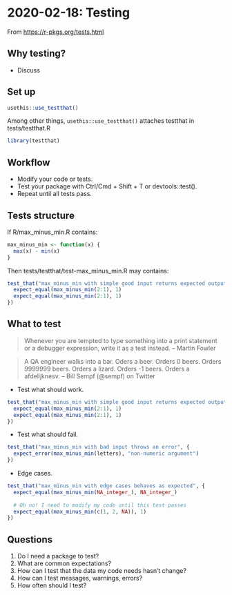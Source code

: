 # 2020-02-18: Testing

From <https://r-pkgs.org/tests.html>



## Why testing?

* Discuss



## Set up

```R
usethis::use_testthat()
```

Among other things, `usethis::use_testthat()` attaches testthat in tests/testthat.R

```r
library(testthat)
```



## Workflow

* Modify your code or tests.
* Test your package with Ctrl/Cmd + Shift + T or devtools::test().
* Repeat until all tests pass.



## Tests structure

If R/max_minus_min.R contains:

```r
max_minus_min <- function(x) {
  max(x) - min(x)
}
```

Then tests/testthat/test-max_minus_min.R may contains:

```r
test_that("max_minus_min with simple good input returns expected output", {
  expect_equal(max_minus_min(2:1), 1)
  expect_equal(max_minus_min(2:1), 1)
})
```



## What to test

> Whenever you are tempted to type something into a print statement or a debugger expression, write it as a test instead. -- Martin Fowler

> A QA engineer walks into a bar. Oders a beer. Orders 0 beers. Orders 9999999 beers. Orders a lizard. Orders -1 beers. Orders a afdelijknesv. -- Bill Sempf (@sempf) on Twitter


* Test what should work.

```r
test_that("max_minus_min with simple good input returns expected output", {
  expect_equal(max_minus_min(2:1), 1)
  expect_equal(max_minus_min(2:1), 1)
})
```

* Test what should fail.

```r
test_that("max_minus_min with bad input throws an error", {
  expect_error(max_minus_min(letters), "non-numeric argument")
})
```

* Edge cases.

```r
test_that("max_minus_min with edge cases behaves as expected", {
  expect_equal(max_minus_min(NA_integer_), NA_integer_)
  
  # Oh no! I need to modify my code until this test passes
  expect_equal(max_minus_min(c(1, 2, NA)), 1)
})
```



## Questions

1. Do I need a package to test?
2. What are common expectations?
3. How can I test that the data my code needs hasn't change?
4. How can I test messages, warnings, errors?
5. How often should I test?
